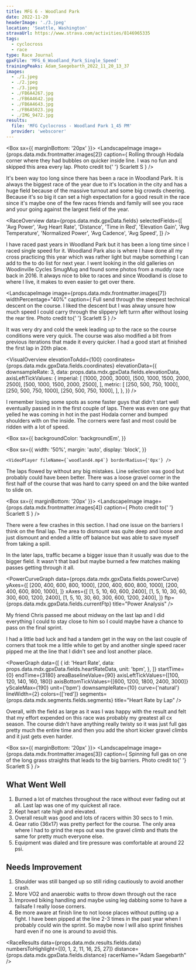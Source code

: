 ```yaml
---
title: MFG 6 - Woodland Park
date: 2022-11-20
headerImage: './3.jpeg'
location: 'Seattle, Washington'
stravaUrl: https://www.strava.com/activities/8146965335
tags:
  - cyclocross
  - race
type: Race Journal
gpxFile: 'MFG_6_Woodland_Park_Single_Speed'
trainingPeaks: Adam_Saegebarth_2022_11_20_13_37
images:
  - ./1.jpeg
  - ./2.jpeg
  - ./3.jpeg
  - ./FB6A4267.jpg
  - ./FB6A4642.jpg
  - ./FB6A4643.jpg
  - ./FB6A5023.jpg
  - ./IMG_9472.jpg
results:
  file: 'MFG Cyclocross - Woodland Park 1_45 PM'
  provider: 'webscorer'
---
```


<Box sx={{ marginBottom: '20px' }}>
  <LandscapeImage
    image={props.data.mdx.frontmatter.images[2]}
    caption={
      <Text>
        Rolling through Hodala corner where they had bubbles on quicker inside
        line. I was no fun and skipped this area every lap. Photo credit to{' '}
        <Link href="https://www.strava.com/athletes/41502563?oq=scarlett">
          Scarlett S
        </Link>
      </Text>
    }
  />
</Box>

It's been way too long since there has been a race in Woodland Park. It is always the biggest race of the year due to it's location in the city and has a huge field because of the massive turnout and some big crowds cheering. Because it's so big it can set a high expectation for a good result in the race since it's maybe one of the few races friends and family will see you race and your going against the largest field of the year.

<RaceOverview
  data={props.data.mdx.gpxData.fields}
  selectedFields={[
    'Avg Power',
    'Avg Heart Rate',
    'Distance',
    'Time in Red',
    'Elevation Gain',
    'Avg Temperature',
    'Normalized Power',
    'Avg Cadence',
    'Avg Speed',
  ]}
/>
<StravaLink stravaUrl={props.data.mdx.frontmatter.stravaUrl} />

I have raced past years in Woodland Park but it has been a long time since I raced single speed for it. Woodland Park also is where I have done all my cross practicing this year which was rather light but maybe something I can add to the to do list for next year. I went looking in the old galleries on Woodinville Cycles SmugMug and found some photos from a muddy race back in 2016. It always nice to bike to races and since Woodland is close to where I live, it makes to even easier to get over there.

<LandscapeImage
  image={props.data.mdx.frontmatter.images[7]}
  widthPercentage="40%"
  caption={
    <Text>
      Full send through the steepest technical descent on the course. I liked
      the descent but I was alway unsure how much speed I could carry through
      the slippery left turrn after without losing the rear tire. Photo credit
      to{' '}
      <Link href="https://www.strava.com/athletes/41502563?oq=scarlett">
        Scarlett S
      </Link>
    </Text>
  }
/>

It was very dry and cold the week leading up to the race so the course conditions were very quick. The course was also modified a bit from previous iterations that made it every quicker. I had a good start at finished the first lap in 20th place.

<VisualOverview
  elevationToAdd={100}
  coordinates={props.data.mdx.gpxData.fields.coordinates}
  elevationData={{
    downsampleRate: 3,
    data: props.data.mdx.gpxData.fields.elevationData,
    axisLeftTickValues: {
      imperial: [
        [1000, 2000, 3000],
        [500, 1000, 1500, 2000, 2500],
        [500, 1000, 1500, 2000, 2500],
      ],
      metric: [
        [250, 500, 750, 1000],
        [250, 500, 750, 1000],
        [250, 500, 750, 1000],
      ],
    },
  }}
/>

I remember losing some spots as some faster guys that didn't start well eventually passed in in the first couple of laps. There was even one guy that yelled he was coming in hot in the past Hodala corner and bumped shoulders with on the inside. The corners were fast and most could be ridden with a lot of speed.

<Box
  sx={{
    backgroundColor: 'backgroundEm',
  }}
>
  <Box
    sx={{
      width: '50%',
      margin: 'auto',
      display: 'block',
    }}
  >
    <VideoPlayer fileName={`woodland4.mp4`} borderRadius={'0px'} />
  </Box>
</Box>

The laps flowed by without any big mistakes. Line selection was good but probably could have been better. There was a loose gravel corner in the first half of the course that was hard to carry speed on and the bike wanted to slide on.

<Box sx={{ marginBottom: '20px' }}>
  <LandscapeImage
    image={props.data.mdx.frontmatter.images[4]}
    caption={
      <Text>
        Photo credit to{' '}
        <Link href="https://www.strava.com/athletes/41502563?oq=scarlett">
          Scarlett S
        </Link>
      </Text>
    }
  />
</Box>

There were a few crashes in this section. I had one issue on the barriers I think on the final lap. The area to dismount was quite deep and loose and just dismount and ended a little off balance but was able to save myself from taking a spill.

In the later laps, traffic became a bigger issue than it usually was due to the bigger field. It wasn't that bad but maybe burned a few matches making passes getting through it all.

<PowerCurveGraph
  data={props.data.mdx.gpxData.fields.powerCurve}
  yAxes={[
    [200, 400, 600, 800, 1000],
    [200, 400, 600, 800, 1000],
    [200, 400, 600, 800, 1000],
  ]}
  xAxes={[
    [1, 5, 10, 60, 600, 2400],
    [1, 5, 10, 30, 60, 300, 600, 1200, 2400],
    [1, 5, 10, 30, 60, 300, 600, 1200, 2400],
  ]}
  ftp={props.data.mdx.gpxData.fields.currentFtp}
  title="Power Analysis"
/>

My friend Chris passed me about midway on the last lap and I did everything I could to stay close to him so I could maybe have a chance to pass on the final sprint.

<PowerBreakdown
  powerZoneBuckets={props.data.mdx.gpxData.fields.powerZoneBuckets}
  powerZones={props.data.mdx.gpxData.fields.powerZones}
/>


I had a little bad luck and had a tandem get in the way on the last couple of corners that took me a little while to get by and another single speed racer pipped me at the line that I didn't see and lost another place.

<PowerGraph
  data={[
    {
      id: 'Heart Rate',
      data: props.data.mdx.gpxData.fields.heartRateData,
      unit: 'bpm',
    },
  ]}
  startTime={0}
  endTime={3180}
  areaBaselineValue={90}
  axisLeftTickValues={[100, 120, 140, 160, 180]}
  axisBottomTickValues={[600, 1200, 1800, 2400, 3000]}
  yScaleMax={190}
  unit={'bpm'}
  downsampleRate={10}
  curve={'natural'}
  lineWidth={2}
  colors={['red']}
  segments={props.data.mdx.segments.fields.segments}
  title="Heart Rate by Lap"
/>

Overall, with the field as large as it was I was happy with the result and felt that my effort expended on this race was probably my greatest all cx season. The course didn't have anything really twisty so it was just full gas pretty much the entire time and then you add the short kicker gravel climbs and it just gets even harder.

<Box sx={{ marginBottom: '20px' }}>
  <LandscapeImage
    image={props.data.mdx.frontmatter.images[3]}
    caption={
      <Text>
        Spinning full gas on one of the long grass straights that leads to the
        big barriers. Photo credit to{' '}
        <Link href="https://www.strava.com/athletes/41502563?oq=scarlett">
          Scarlett S
        </Link>
      </Text>
    }
  />
</Box>

<MatchesBurned data={props.data.mdx.gpxData.fields.matchesBurned} />

## What Went Well

1. Burned a lot of matches throughout the race without ever fading out at all. Last lap was one of my quickest all race.
2. Kept heart rate high and elevated.
3. Overall result was good and lots of racers within 30 secs to 1 min.
4. Gear ratio (36x17) was pretty perfect for the course. The only area where I had to grind the reps out was the gravel climb and thats the same for pretty much everyone else.
5. Equipment was dialed and tire pressure was comfortable at around 22 psi.

## Needs Improvement

1. Shoulder was still banged up so still riding cautiously to avoid another crash.
2. More VO2 and anaerobic watts to throw down through out the race
3. Improved biking handling and maybe using leg dabbing some to have a failsafe I really loose corners.
4. Be more aware at finish line to not loose places without putting up a fight. I have been pipped at the line 2-3 times in the past year when I probably could win the sprint. So maybe now I will also sprint finishes hard even if no one is around to avoid this.

<RaceResults
  data={props.data.mdx.results.fields.data}
  numbersToHighlight={[0, 1, 2, 11, 16, 25, 27]}
  distance={props.data.mdx.gpxData.fields.distance}
  racerName="Adam Saegebarth"
/>